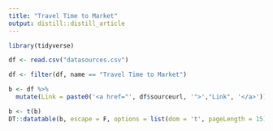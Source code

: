 ```yaml
---
title: "Travel Time to Market"
output: distill::distill_article
---
```


```r

library(tidyverse)

df <- read.csv("datasources.csv")

df <- filter(df, name == "Travel Time to Market")

b <- df %>%
  mutate(Link = paste0('<a href="', df$sourceurl, '">',"Link", '</a>'))

b <- t(b)
DT::datatable(b, escape = F, options = list(dom = 't', pageLength = 15), colnames ="")

```





